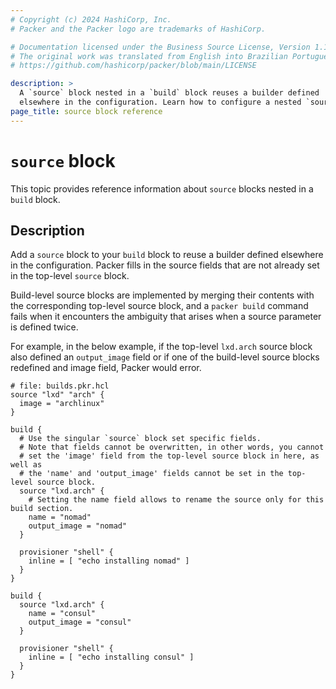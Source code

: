 ```yaml
---
# Copyright (c) 2024 HashiCorp, Inc.
# Packer and the Packer logo are trademarks of HashiCorp.

# Documentation licensed under the Business Source License, Version 1.1.
# The original work was translated from English into Brazilian Portuguese.
# https://github.com/hashicorp/packer/blob/main/LICENSE

description: >
  A `source` block nested in a `build` block reuses a builder defined
  elsewhere in the configuration. Learn how to configure a nested `source` block.
page_title: source block reference
---
```


# `source` block

This topic provides reference information about `source` blocks nested in a `build` block.

## Description

Add a `source` block to your `build` block to reuse a builder defined elsewhere in the configuration. Packer fills in the source fields that are not already set in the top-level `source` block.

Build-level source blocks are implemented by merging their contents with the
corresponding top-level source block, and a `packer build` command fails when it
encounters the ambiguity that arises when a source parameter is defined twice.

For example, in the below example, if the top-level `lxd.arch` source block
also defined an `output_image` field or if one of the build-level source blocks
redefined and image field, Packer would error.

```hcl
# file: builds.pkr.hcl
source "lxd" "arch" {
  image = "archlinux"
}

build {
  # Use the singular `source` block set specific fields.
  # Note that fields cannot be overwritten, in other words, you cannot
  # set the 'image' field from the top-level source block in here, as well as
  # the 'name' and 'output_image' fields cannot be set in the top-level source block.
  source "lxd.arch" {
    # Setting the name field allows to rename the source only for this build section.
    name = "nomad"
    output_image = "nomad"
  }

  provisioner "shell" {
    inline = [ "echo installing nomad" ]
  }
}

build {
  source "lxd.arch" {
    name = "consul"
    output_image = "consul"
  }

  provisioner "shell" {
    inline = [ "echo installing consul" ]
  }
}
```
